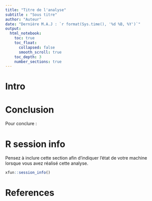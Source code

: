---
title: "Titre de l'analyse"
subtitle : "Sous titre"
author: "Auteur"
date: "Dernière M.A.J : `r format(Sys.time(), '%d %B, %Y')`"
output:
  html_notebook:
    toc: true
    toc_float:
      collapsed: false
      smooth_scroll: true
    toc_depth: 3
    number_sections: true
---

# Intro

# Conclusion

Pour conclure :

# R session info {-}

Pensez à inclure cette section afin d'indiquer l'état de votre machine lorsque vous avez réalisé cette analyse.

```{r session info}
xfun::session_info()
```

# References {-}

